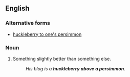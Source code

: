 ==English==

===Alternative forms===
* [[huckleberry to one's persimmon]]

===Noun===
{{infl|en|noun|head=[[huckleberry]] above a [[persimmon]]}}

# {{idiomatic}} Something slightly better than something else.
#: ''His blog is a '''huckleberry above a persimmon'''.''
